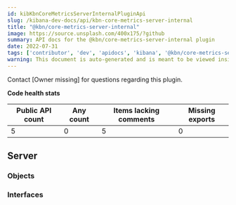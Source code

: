 ```yaml
---
id: kibKbnCoreMetricsServerInternalPluginApi
slug: /kibana-dev-docs/api/kbn-core-metrics-server-internal
title: "@kbn/core-metrics-server-internal"
image: https://source.unsplash.com/400x175/?github
summary: API docs for the @kbn/core-metrics-server-internal plugin
date: 2022-07-31
tags: ['contributor', 'dev', 'apidocs', 'kibana', '@kbn/core-metrics-server-internal']
warning: This document is auto-generated and is meant to be viewed inside our experimental, new docs system. Reach out in #docs-engineering for more info.
---
```




Contact [Owner missing] for questions regarding this plugin.

**Code health stats**

| Public API count  | Any count | Items lacking comments | Missing exports |
|-------------------|-----------|------------------------|-----------------|
| 5 | 0 | 5 | 0 |

## Server

### Objects
<DocDefinitionList data={kbnCoreMetricsServerInternalObj.server.objects}/>

### Interfaces
<DocDefinitionList data={kbnCoreMetricsServerInternalObj.server.interfaces}/>

